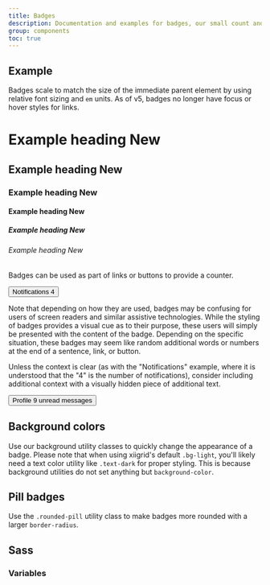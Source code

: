 ```yaml
---
title: Badges
description: Documentation and examples for badges, our small count and labeling component.
group: components
toc: true
---
```


## Example

Badges scale to match the size of the immediate parent element by using relative font sizing and `em` units. As of v5,
badges no longer have focus or hover styles for links.


<h1>Example heading <span class="badge">New</span></h1>
<h2>Example heading <span class="badge">New</span></h2>
<h3>Example heading <span class="badge">New</span></h3>
<h4>Example heading <span class="badge">New</span></h4>
<h5>Example heading <span class="badge">New</span></h5>
<h6>Example heading <span class="badge">New</span></h6>


Badges can be used as part of links or buttons to provide a counter.


<button type="button" class="btn btn-primary">
Notifications <span class="badge">4</span>
</button>


Note that depending on how they are used, badges may be confusing for users of screen readers and similar assistive
technologies. While the styling of badges provides a visual cue as to their purpose, these users will simply be
presented with the content of the badge. Depending on the specific situation, these badges may seem like random
additional words or numbers at the end of a sentence, link, or button.

Unless the context is clear (as with the "Notifications" example, where it is understood that the "4" is the number of
notifications), consider including additional context with a visually hidden piece of additional text.


<button type="button" class="btn btn-primary">
Profile <span class="badge">9</span>
<span class="visually-hidden">unread messages</span>
</button>


## Background colors

Use our background utility classes to quickly change the appearance of a badge. Please note that when using xiigrid's
default `.bg-light`, you'll likely need a text color utility like `.text-dark` for proper styling. This is because
background utilities do not set anything but `background-color`.

## Pill badges

Use the `.rounded-pill` utility class to make badges more rounded with a larger `border-radius`.
## Sass

### Variables
